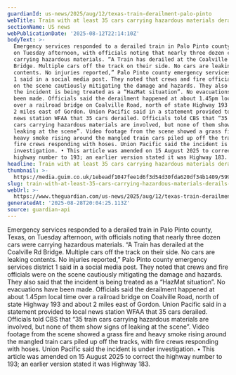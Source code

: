 ```yaml
---
guardianId: us-news/2025/aug/12/texas-train-derailment-palo-pinto
webTitle: Train with at least 35 cars carrying hazardous materials derails in Texas
sectionName: US news
webPublicationDate: '2025-08-12T22:14:10Z'
bodyText: >-
  Emergency services responded to a derailed train in Palo Pinto county, Texas,
  on Tuesday afternoon, with officials noting that nearly three dozen cars were
  carrying hazardous materials. “A Train has derailed at the Coalville Rd
  Bridge. Multiple cars off the track on their side. No cars are leaking
  contents. No injuries reported,” Palo Pinto county emergency services district
  1 said in a social media post. They noted that crews and fire officials were
  on the scene cautiously mitigating the damage and hazards. They also said that
  the incident is being treated as a “HazMat situation”. No evacuations have
  been made. Officials said the derailment happened at about 1.45pm local time
  over a railroad bridge on Coalville Road, north of state Highway 193 and about
  2 miles east of Gordon. Union Pacific said in a statement provided to local
  news station WFAA that 35 cars derailed. Officials told CBS that “35 train
  cars carrying hazardous materials are involved, but none of them show signs of
  leaking at the scene”. Video footage from the scene showed a grass fire and
  heavy smoke rising around the mangled train cars piled up off the tracks, with
  fire crews responding with hoses. Union Pacific said the incident is under
  investigation. • This article was amended on 15 August 2025 to correct the
  highway number to 193; an earlier version stated it was Highway 183.
headline: Train with at least 35 cars carrying hazardous materials derails in Texas
thumbnail: >-
  https://media.guim.co.uk/1ebeadf1047fee1d6f3d54d30fda620df34b1409/599_0_2996_2397/500.jpg
slug: train-with-at-least-35-cars-carrying-hazardous-materials-derails-in-texas
webUrl: >-
  https://www.theguardian.com/us-news/2025/aug/12/texas-train-derailment-palo-pinto
generatedAt: '2025-08-28T20:04:25.113Z'
source: guardian-api
---
```

Emergency services responded to a derailed train in Palo Pinto county, Texas, on Tuesday afternoon, with officials noting that nearly three dozen cars were carrying hazardous materials. “A Train has derailed at the Coalville Rd Bridge. Multiple cars off the track on their side. No cars are leaking contents. No injuries reported,” Palo Pinto county emergency services district 1 said in a social media post. They noted that crews and fire officials were on the scene cautiously mitigating the damage and hazards. They also said that the incident is being treated as a “HazMat situation”. No evacuations have been made. Officials said the derailment happened at about 1.45pm local time over a railroad bridge on Coalville Road, north of state Highway 193 and about 2 miles east of Gordon. Union Pacific said in a statement provided to local news station WFAA that 35 cars derailed. Officials told CBS that “35 train cars carrying hazardous materials are involved, but none of them show signs of leaking at the scene”. Video footage from the scene showed a grass fire and heavy smoke rising around the mangled train cars piled up off the tracks, with fire crews responding with hoses. Union Pacific said the incident is under investigation. • This article was amended on 15 August 2025 to correct the highway number to 193; an earlier version stated it was Highway 183.
